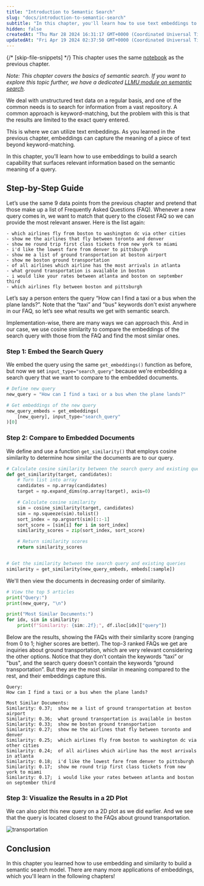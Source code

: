 ```yaml
---
title: "Introduction to Semantic Search"
slug: "docs/introduction-to-semantic-search"
subtitle: "In this chapter, you'll learn how to use text embeddings to search for the answer to a given query among the sentences in a dataset. Since the embedding takes semantics into account, this process is called _semantic search_."
hidden: false
createdAt: "Thu Mar 28 2024 16:31:17 GMT+0000 (Coordinated Universal Time)"
updatedAt: "Fri Apr 19 2024 02:37:50 GMT+0000 (Coordinated Universal Time)"
---
```

{/* [skip-file-snippets] */}
This chapter uses the same [notebook](https://github.com/cohere-ai/cohere-developer-experience/blob/main/notebooks/llmu/Introduction_Text_Embeddings.ipynb) as the previous chapter.

_Note: This chapter covers the basics of semantic search. If you want to explore this topic further, we have a dedicated [LLMU module on semantic search](https://cohere.com/llmu/what-is-semantic-search)._

We deal with unstructured text data on a regular basis, and one of the common needs is to search for information from a vast repository. A common approach is keyword-matching, but the problem with this is that the results are limited to the exact query entered. 

This is where we can utilize text embeddings. As you learned in the previous chapter, embeddings can capture the meaning of a piece of text beyond keyword-matching. 

In this chapter, you'll learn how to use embeddings to build a search capability that surfaces relevant information based on the semantic meaning of a query.

## Step-by-Step Guide

Let’s use the same 9 data points from the previous chapter and pretend that those make up a list of Frequently Asked Questions (FAQ). Whenever a new query comes in, we want to match that query to the closest FAQ so we can provide the most relevant answer. Here is the list again:

```
- which airlines fly from boston to washington dc via other cities
- show me the airlines that fly between toronto and denver
- show me round trip first class tickets from new york to miami
- i'd like the lowest fare from denver to pittsburgh
- show me a list of ground transportation at boston airport
- show me boston ground transportation
- of all airlines which airline has the most arrivals in atlanta
- what ground transportation is available in boston
- i would like your rates between atlanta and boston on september third
- which airlines fly between boston and pittsburgh
```

Let’s say a person enters the query “How can I find a taxi or a bus when the plane lands?”. Note that the “taxi” and "bus" keywords don't exist anywhere in our FAQ, so let’s see what results we get with semantic search.

Implementation-wise, there are many ways we can approach this. And in our case, we use cosine similarity to compare the embeddings of the search query with those from the FAQ and find the most similar ones.

### Step 1: Embed the Search Query

We embed the query using the same `get_embeddings()` function as before, but now we set `input_type="search_query"` because we're embedding a search query that we want to compare to the embedded documents.

```python PYTHON
# Define new query
new_query = "How can I find a taxi or a bus when the plane lands?"

# Get embeddings of the new query
new_query_embeds = get_embeddings(
    [new_query], input_type="search_query"
)[0]
```

### Step 2: Compare to Embedded Documents

We define and use a function `get_similarity()` that employs cosine similarity to determine how similar the documents are to our query.

```python PYTHON
# Calculate cosine similarity between the search query and existing queries
def get_similarity(target, candidates):
    # Turn list into array
    candidates = np.array(candidates)
    target = np.expand_dims(np.array(target), axis=0)

    # Calculate cosine similarity
    sim = cosine_similarity(target, candidates)
    sim = np.squeeze(sim).tolist()
    sort_index = np.argsort(sim)[::-1]
    sort_score = [sim[i] for i in sort_index]
    similarity_scores = zip(sort_index, sort_score)

    # Return similarity scores
    return similarity_scores


# Get the similarity between the search query and existing queries
similarity = get_similarity(new_query_embeds, embeds[:sample])
```

We'll then view the documents in decreasing order of similarity.

```python PYTHON
# View the top 5 articles
print("Query:")
print(new_query, "\n")

print("Most Similar Documents:")
for idx, sim in similarity:
    print(f"Similarity: {sim:.2f};", df.iloc[idx]["query"])
```

Below are the results, showing the FAQs with their similarity score (ranging from 0 to 1; higher scores are better). The top-3 ranked FAQs we get are inquiries about ground transportation, which are very relevant considering the other options. Notice that they don't contain the keywords “taxi” or "bus", and the search query doesn't contain the keywords “ground transportation”. But they are the most similar in meaning compared to the rest, and their embeddings capture this.

```
Query:
How can I find a taxi or a bus when the plane lands? 

Most Similar Documents:
Similarity: 0.37;  show me a list of ground transportation at boston airport
Similarity: 0.36;  what ground transportation is available in boston
Similarity: 0.33;  show me boston ground transportation
Similarity: 0.27;  show me the airlines that fly between toronto and denver
Similarity: 0.25;  which airlines fly from boston to washington dc via other cities
Similarity: 0.24;  of all airlines which airline has the most arrivals in atlanta
Similarity: 0.18;  i'd like the lowest fare from denver to pittsburgh
Similarity: 0.17;  show me round trip first class tickets from new york to miami
Similarity: 0.17;  i would like your rates between atlanta and boston on september third
```

### Step 3: Visualize the Results in a 2D Plot

We can also plot this new query on a 2D plot as we did earlier. And we see that the query is located closest to the FAQs about ground transportation.


<img src='../../../assets/images/768483d-download.png' alt='transportation' />

## Conclusion

In this chapter you learned how to use embedding and similarity to build a semantic search model. There are many more applications of embeddings, which you'll learn in the following chapters!
